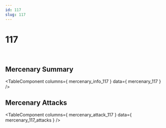 ```yaml
---
id: 117
slug: 117
---
```



# 117

<div style = {{ display: "flex" }}>
    <Image img={require('@site/static/img/mercenaries/illust/thum_char_view_n_117.jpg')}/>
    <Image img={require('@site/static/img/mercenaries/illust/thum_char_view_o_117.jpg')}/>
</div>

## Mercenary Summary

<TableComponent
  columns={ mercenary_info_117 }
  data={ mercenary_117 }
/>

## Mercenary Attacks

<TableComponent
  columns={ mercenary_attack_117 }
  data={ mercenary_117_attacks }
/>